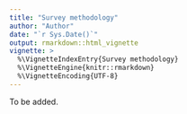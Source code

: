 ```yaml
---
title: "Survey methodology"
author: "Author"
date: "`r Sys.Date()`"
output: rmarkdown::html_vignette
vignette: >
  %\VignetteIndexEntry{Survey methodology}
  %\VignetteEngine{knitr::rmarkdown}
  %\VignetteEncoding{UTF-8}
---
```


To be added.

